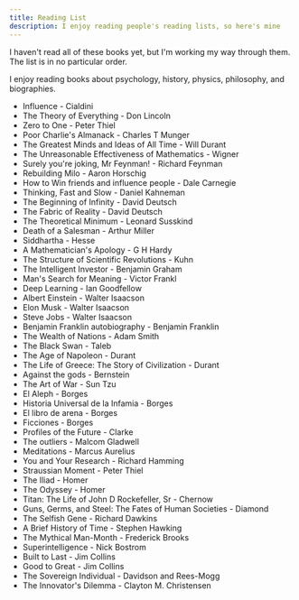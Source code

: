 ```yaml
---
title: Reading List
description: I enjoy reading people's reading lists, so here's mine
---
```


I haven't read all of these books yet, but I'm working my way through them. The list is in no particular order.

I enjoy reading books about psychology, history, physics, philosophy, and biographies.

* Influence - Cialdini
* The Theory of Everything - Don Lincoln
* Zero to One - Peter Thiel
* Poor Charlie's Almanack - Charles T Munger
* The Greatest Minds and Ideas of All Time - Will Durant
* The Unreasonable Effectiveness of Mathematics - Wigner
* Surely you're joking, Mr Feynman! - Richard Feynman
* Rebuilding Milo - Aaron Horschig
* How to Win friends and influence people - Dale Carnegie
* Thinking, Fast and Slow - Daniel Kahneman
* The Beginning of Infinity - David Deutsch
* The Fabric of Reality - David Deutsch
* The Theoretical Minimum - Leonard Susskind
* Death of a Salesman - Arthur Miller
* Siddhartha - Hesse
* A Mathematician's Apology - G H Hardy
* The Structure of Scientific Revolutions - Kuhn
* The Intelligent Investor - Benjamin Graham
* Man's Search for Meaning - Victor Frankl
* Deep Learning - Ian Goodfellow
* Albert Einstein - Walter Isaacson
* Elon Musk - Walter Isaacson
* Steve Jobs - Walter Isaacson
* Benjamin Franklin autobiography - Benjamin Franklin
* The Wealth of Nations - Adam Smith
* The Black Swan - Taleb
* The Age of Napoleon - Durant
* The Life of Greece: The Story of Civilization - Durant
* Against the gods - Bernstein
* The Art of War - Sun Tzu
* El Aleph - Borges
* Historia Universal de la Infamia - Borges
* El libro de arena - Borges
* Ficciones - Borges
* Profiles of the Future - Clarke
* The outliers - Malcom Gladwell
* Meditations - Marcus Aurelius
* You and Your Research - Richard Hamming
* Straussian Moment - Peter Thiel
* The Iliad - Homer
* The Odyssey - Homer
* Titan: The Life of John D Rockefeller, Sr - Chernow
* Guns, Germs, and Steel: The Fates of Human Societies - Diamond
* The Selfish Gene - Richard Dawkins
* A Brief History of Time - Stephen Hawking
* The Mythical Man-Month - Frederick Brooks
* Superintelligence - Nick Bostrom
* Built to Last - Jim Collins
* Good to Great - Jim Collins
* The Sovereign Individual - Davidson and Rees-Mogg
* The Innovator's Dilemma - Clayton M. Christensen